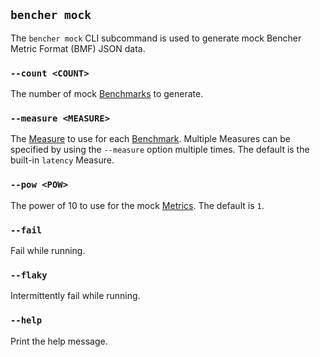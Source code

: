 ## `bencher mock`

The `bencher mock` CLI subcommand is used to generate mock Bencher Metric Format (BMF) JSON data.

### `--count <COUNT>`
The number of mock [Benchmarks][benchmark] to generate.

[benchmark]: /docs/explanation/benchmarking/#benchmark

### `--measure <MEASURE>`
The [Measure][measure] to use for each [Benchmark][benchmark].
Multiple Measures can be specified by using the `--measure` option multiple times.
The default is the built-in `latency` Measure.

[measure]: /docs/explanation/benchmarking/#measure
[benchmark]: /docs/explanation/benchmarking/#benchmark

### `--pow <POW>`
The power of 10 to use for the mock [Metrics][metric].
The default is `1`.

[metric]: /docs/explanation/benchmarking/#metric

### `--fail`
Fail while running.

### `--flaky`
Intermittently fail while running.

### `--help`
Print the help message.
